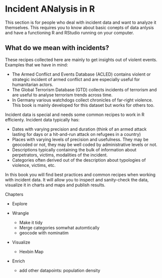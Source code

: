 # Incident ANalysis in R {-}

This section is for people who deal with incident data and want to analyze it themselves. This requires you to know about basic conepts of data anlysis and have a functioning R and RStudio running on your computer. 


## What do we mean with incidents? {-}

These recipes collected here are mainly to get insights out of violent events. Examples that we have in mind: 

* The Armed Conflict and Events Database (ACLED) contains violent or strategic incident of armed conflict and are especially useful for humanitarian actors. 
* The Global Terrorism Database (GTD) collects incidents of terrorism and are useful to analyse terrorism trends across time. 
* In Germany various watchdogs collect chronicles of far-right violence. This book is mainly developed for this dataset but works for others too. 

Incident data is special and needs some common recipes to work in R efficienty. Incident data typically has: 

* Dates with varying precision and duration (think of an armed attack lasting for days or a hit-and-run attack on refugees in a country)
* Places with varying levels of precision and usefulness. They may be geocoded or not, they may be well coded by administrative levels or not. 
* Descriptions typically containing the bulk of information about perpetrators, victims, modalities of the incident. 
* Categories often derived out of the description about typologies of violence, victims, etc. 

In this book you will find best practices and common recipes when working with incident data. It will allow you to inspect and sanity-check the data, visualize it in charts and maps and publish results. 



Chapters

* Explore

* Wrangle
  * Make it tidy
  * Merge categories somwhat automtically
  * geocode with nominatim


* Visualize
  * Hexbin Map

* Enrich
  * add other datapoints: population density
